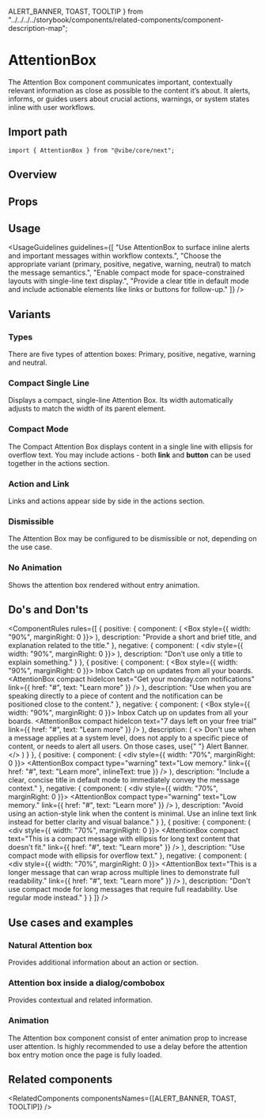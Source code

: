   ALERT_BANNER,
  TOAST,
  TOOLTIP
} from "../../../../storybook/components/related-components/component-description-map";

<Meta of={AttentionBoxStories} />

# AttentionBox

The Attention Box component communicates important, contextually relevant information as close as possible to the content it’s about. It alerts, informs, or guides users about crucial actions, warnings, or system states inline with user workflows.

## Import path

```tsx
import { AttentionBox } from "@vibe/core/next";
```

## Overview

<Canvas of={AttentionBoxStories.Overview} />

## Props

<PropsTable />

## Usage

<UsageGuidelines
  guidelines={[
    "Use AttentionBox to surface inline alerts and important messages within workflow contexts.",
    "Choose the appropriate variant (primary, positive, negative, warning, neutral) to match the message semantics.",
    "Enable compact mode for space-constrained layouts with single-line text display.",
    "Provide a clear title in default mode and include actionable elements like links or buttons for follow-up."
  ]}
/>

<TipCheckYourself />

## Variants

### Types

There are five types of attention boxes: Primary, positive, negative, warning and neutral.

<Canvas of={AttentionBoxStories.Types} />

### Compact Single Line

Displays a compact, single-line Attention Box. Its width automatically adjusts to match the width of its parent element.

<Canvas of={AttentionBoxStories.CompactSingleLine} />

### Compact Mode

The Compact Attention Box displays content in a single line with ellipsis for overflow text.
You may include actions - both <b>link</b> and <b>button</b> can be used together in the actions section.

<Canvas of={AttentionBoxStories.CompactMode} />

### Action and Link

Links and actions appear side by side in the actions section.

<Canvas of={AttentionBoxStories.ActionAndLink} />

### Dismissible

The Attention Box may be configured to be dismissible or not, depending on the use case.

<Canvas of={AttentionBoxStories.Dismissible} />

### No Animation

Shows the attention box rendered without entry animation.

<Canvas of={AttentionBoxStories.NoAnimation} />

## Do's and Don'ts

<ComponentRules
  rules={[
    {
      positive: {
        component: (
          <Box style={{ width: "90%", marginRight: 0 }}>
            <AttentionBox
              title="Birthday/death rate"
              text="Studies show that 100% of people who celebrate birthdays, will eventually die."
            />
          </Box>
        ),
        description: "Provide a short and brief title, and explanation related to the title."
      },
      negative: {
        component: (
          <div style={{ width: "90%", marginRight: 0 }}>
            <AttentionBox title="Birthday/death rate" />
          </div>
        ),
        description: "Don’t use only a title to explain something."
      }
    },
    {
      positive: {
        component: (
          <Box style={{ width: "90%", marginRight: 0 }}>
            <Box marginBottom="medium">
              <Heading type="h1" weight="bold">
                Inbox
              </Heading>
              <Text>Catch up on updates from all your boards.</Text>
            </Box>
            <AttentionBox
              compact
              hideIcon
              text="Get your monday.com notifications"
              link={{ href: "#", text: "Learn more" }}
            />
          </Box>
        ),
        description:
          "Use when you are speaking directly to a piece of content and the notification can be positioned close to the content."
      },
      negative: {
        component: (
          <Box style={{ width: "90%", marginRight: 0 }}>
            <Box marginBottom="medium">
              <Heading type="h1" weight="bold">
                Inbox
              </Heading>
              <Text>Catch up on updates from all your boards.</Text>
            </Box>
            <AttentionBox
              compact
              hideIcon
              text="7 days left on your free trial"
              link={{ href: "#", text: "Learn more" }}
            />
          </Box>
        ),
        description: (
          <>
            Don't use when a message applies at a system level, does not apply to a specific piece of content, or needs
            to alert all users. On those cases, use{" "}
            <StorybookLink page="Components/AlertBanner">Alert Banner.</StorybookLink>
          </>
        )
      }
    },
    {
      positive: {
        component: (
          <div style={{ width: "70%", marginRight: 0 }}>
            <AttentionBox
              compact
              type="warning"
              text="Low memory."
              link={{ href: "#", text: "Learn more", inlineText: true }}
            />
          </div>
        ),
        description: "Include a clear, concise title in default mode to immediately convey the message context."
      },
      negative: {
        component: (
          <div style={{ width: "70%", marginRight: 0 }}>
            <AttentionBox compact type="warning" text="Low memory." link={{ href: "#", text: "Learn more" }} />
          </div>
        ),
        description:
          "Avoid using an action-style link when the content is minimal. Use an inline text link instead for better clarity and visual balance."
      }
    },
    {
      positive: {
        component: (
          <div style={{ width: "70%", marginRight: 0 }}>
            <AttentionBox
              compact
              text="This is a compact message with ellipsis for long text content that doesn't fit."
              link={{ href: "#", text: "Learn more" }}
            />
          </div>
        ),
        description: "Use compact mode with ellipsis for overflow text."
      },
      negative: {
        component: (
          <div style={{ width: "70%", marginRight: 0 }}>
            <AttentionBox
              text="This is a longer message that can wrap across multiple lines to demonstrate full readability."
              link={{ href: "#", text: "Learn more" }}
            />
          </div>
        ),
        description: "Don't use compact mode for long messages that require full readability. Use regular mode instead."
      }
    }
  ]}
/>

## Use cases and examples

### Natural Attention box

Provides additional information about an action or section.

<Canvas of={AttentionBoxStories.NaturalAttentionBox} />

### Attention box inside a dialog/combobox

Provides contextual and related information.

<Canvas of={AttentionBoxStories.AttentionBoxInsideADialogCombobox} />

### Animation

The Attention box component consist of enter animation prop to increase user attention. Is highly recommended to use a delay before the attention box entry motion once the page is fully loaded.

<Canvas of={AttentionBoxStories.Animation} />

## Related components

<RelatedComponents componentsNames={[ALERT_BANNER, TOAST, TOOLTIP]} />

